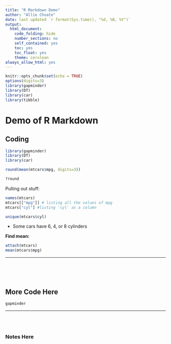 ```yaml
---
title: "R Markdown Demo"
author: "Allie Choate"
date: last updated `r format(Sys.time(), "%d, %B, %Y")`
output:
  html_document:
    code_folding: hide
    number_sections: no
    self_contained: yes
    toc: yes
    toc_float: yes
    theme: cerulean
always_allow_html: yes
---
```


```r
knitr::opts_chunk$set(echo = TRUE)
options(digits=3)
library(gapminder)
library(DT)
library(car)
library(tibble)
```



# Demo of R Markdown



## Coding
```r
library(gapminder)
library(DT)
library(car)

round(mean(mtcars$mpg, digits=3))

?round

```


Pulling out stuff:
```r
names(mtcars)
mtcars[["mpg"]] # listing all the values of mpg
mtcars["cyl"] #listing 'cyl' as a column
```


```r
unique(mtcars$cyl)
```

  * Some cars have 6, 4, or 8 cylinders 



**Find mean:**
```r
attach(mtcars)
mean(mtcars$mpg)

```


***


<br><br><br>



## More Code Here


```r
gapminder

```


***



<br><br>

### Notes Here